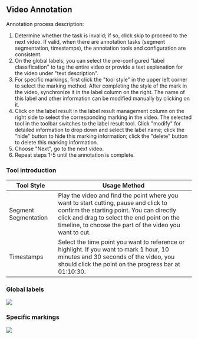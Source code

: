 
## Video Annotation

Annotation process description:

1. Determine whether the task is invalid; if so, click skip to proceed to the next video. If valid, when there are annotation tasks (segment segmentation, timestamps), the annotation tools and configuration are consistent.
2. On the global labels, you can select the pre-configured "label classification" to tag the entire video or provide a text explanation for the video under "text description".
3. For specific markings, first click the "tool style" in the upper left corner to select the marking method. After completing the style of the mark in the video, synchronize it in the label column on the right. The name of this label and other information can be modified manually by clicking on it.
4. Click on the label result in the label result management column on the right side to select the corresponding marking in the video. The selected tool in the toolbar switches to the label result tool. Click "modify" for detailed information to drop down and select the label name; click the "hide" button to hide this marking information; click the "delete" button to delete this marking information.
5. Choose "Next", go to the next video.
6. Repeat steps 1-5 until the annotation is complete.

### Tool introduction

<table>
<thead>
    <tr>
        <th style={{ whiteSpace: 'nowrap' }}>Tool Style</th>
        <th>Usage Method</th>
    </tr>
    </thead>
    <tbody>
    <tr>
        <td>Segment Segmentation</td>
        <td>Play the video and find the point where you want to start cutting, pause and click to confirm the starting point. You can directly click and drag to select the end point on the timeline, to choose the part of the video you want to cut.</td>
    </tr>
    <tr>
        <td>Timestamps</td>
        <td>Select the time point you want to reference or highlight. If you want to mark 1 hour, 10 minutes and 30 seconds of the video, you should click the point on the progress bar at 01:10:30.</td>
    </tr>
    </tbody>
</table>


### Global labels

<img src={global} />


### Specific markings

<img src={tool} />
